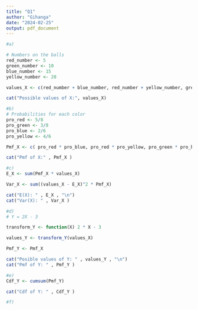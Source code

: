 ---
title: "Q1"
author: "Gihanga"
date: "2024-02-25"
output: pdf_document
---

```{r}
#a)

# Numbers on the balls
red_number <- 5
green_number <- 10
blue_number <- 15
yellow_number <- 20

values_X <- c(red_number + blue_number, red_number + yellow_number, green_number + blue_number, green_number + yellow_number)

cat("Possible values of X:", values_X)
```

```{r}

#b)
# Probabilities for each color
pro_red <- 5/8
pro_green <- 3/8
pro_blue <- 2/6
pro_yellow <- 4/6

Pmf_X <- c( pro_red * pro_blue, pro_red * pro_yellow, pro_green * pro_blue, pro_green * pro_yellow)

cat("Pmf of X:" , Pmf_X )

```

```{r}

#c)
E_X <- sum(Pmf_X * values_X)

Var_X <- sum((values_X - E_X)^2 * Pmf_X)

cat("E(X): " , E_X , "\n")
cat("Var(X): " , Var_X )

```

```{r}

#d)
# Y = 2X - 3

transform_Y <- function(X) 2 * X - 3

values_Y <- transform_Y(values_X)

Pmf_Y <- Pmf_X

cat("Posible values of Y: " , values_Y , "\n")
cat("Pmf of Y: " , Pmf_Y )

```

```{r}

#e)
Cdf_Y <- cumsum(Pmf_Y)

cat("Cdf of Y: " , Cdf_Y )

```
```{r}
#f)

```


